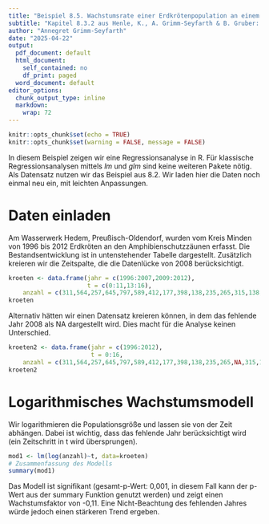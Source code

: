 ---
title: "Beispiel 8.5. Wachstumsrate einer Erdkrötenpopulation an einem Amphibienschutzzaun"
subtitle: "Kapitel 8.3.2 aus Henle, K., A. Grimm-Seyfarth & B. Gruber: Erfassung und Analyse von Tierpopulationen. Ulmer Verlag"
author: "Annegret Grimm-Seyfarth"
date: "2025-04-22"
output:
  pdf_document: default
  html_document:
    self_contained: no
    df_print: paged
  word_document: default
editor_options:
  chunk_output_type: inline
  markdown:
    wrap: 72
---

```{r setup, include=FALSE}
knitr::opts_chunk$set(echo = TRUE)
knitr::opts_chunk$set(warning = FALSE, message = FALSE) 
```

In diesem Beispiel zeigen wir eine Regressionsanalyse in R. Für klassische Regressionsanalysen mittels *lm* und *glm* sind keine weiteren Pakete nötig. Als Datensatz nutzen wir das Beispiel aus 8.2. Wir laden hier die Daten noch einmal neu ein, mit leichten Anpassungen.

# Daten einladen
Am Wasserwerk Hedem, Preußisch-Oldendorf, wurden vom Kreis Minden von 1996 bis 2012 Erdkröten an den Amphibienschutzzäunen erfasst. Die Bestandsentwicklung ist in untenstehender Tabelle dargestellt. Zusätzlich kreieren wir die Zeitspalte, die die Datenlücke von 2008 berücksichtigt. 
```{r}
kroeten <- data.frame(jahr = c(1996:2007,2009:2012),
                      t = c(0:11,13:16),
    anzahl = c(311,564,257,645,797,589,412,177,398,138,235,265,315,138,112,37))
kroeten
```

Alternativ hätten wir einen Datensatz kreieren können, in dem das fehlende Jahr 2008 als NA dargestellt wird. Dies macht für die Analyse keinen Unterschied. 
```{r}
kroeten2 <- data.frame(jahr = c(1996:2012),
                       t = 0:16,
    anzahl = c(311,564,257,645,797,589,412,177,398,138,235,265,NA,315,138,112,37))
kroeten2
```
# Logarithmisches Wachstumsmodell
Wir logarithmieren die Populationsgröße und lassen sie von der Zeit abhängen. Dabei ist wichtig, dass das fehlende Jahr berücksichtigt wird (ein Zeitschritt in t wird übersprungen). 
```{r}
mod1 <- lm(log(anzahl)~t, data=kroeten)
# Zusammenfassung des Modells
summary(mod1)
```
Das Modell ist signifikant (gesamt-p-Wert: 0,001, in diesem Fall kann der p-Wert aus der summary Funktion genutzt werden) und zeigt einen Wachstumsfaktor von -0,11. Eine Nicht-Beachtung des fehlenden Jahres würde jedoch einen stärkeren Trend ergeben.
